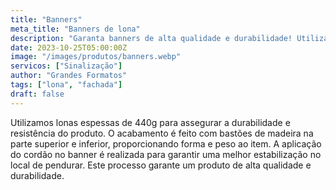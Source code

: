 ```yaml
---
title: "Banners"
meta_title: "Banners de lona"
description: "Garanta banners de alta qualidade e durabilidade! Utilizamos lonas espessas,bastões de madeira e cordão para estabilização e forma"
date: 2023-10-25T05:00:00Z
image: "/images/produtos/banners.webp"
servicos: ["Sinalização"]
author: "Grandes Formatos"
tags: ["lona", "fachada"]
draft: false
---
```


 Utilizamos lonas espessas de 440g para assegurar a durabilidade e resistência do produto. O acabamento é feito com bastões de madeira na parte superior e inferior, proporcionando forma e peso ao item. A aplicação do cordão no banner é realizada para garantir uma melhor estabilização no local de pendurar. Este processo garante um produto de alta qualidade e durabilidade.

<ButtonWhatsapp
  label="ORÇAMENTO PELO WHATSAPP"
  tag="_blank"
  produto="Banner"
  phoneNumber="5567999005557"
/>
